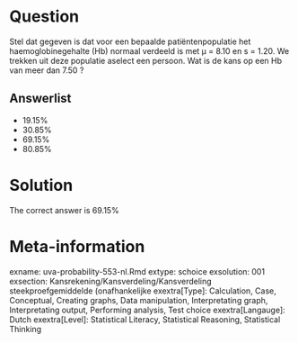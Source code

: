 Question
========

Stel dat gegeven is dat voor een bepaalde patiëntenpopulatie het haemoglobinegehalte (Hb) normaal verdeeld is met µ = 8.10 en s = 1.20. We trekken uit deze populatie aselect een persoon. Wat is de kans op een Hb van meer dan 7.50 ? 

Answerlist
----------
* 19.15%
* 30.85%
* 69.15%
* 80.85%

Solution
========

The correct answer is  69.15% 

Meta-information
================
exname: uva-probability-553-nl.Rmd 
extype: schoice 
exsolution: 001 
exsection: Kansrekening/Kansverdeling/Kansverdeling steekproefgemiddelde (onafhankelijke
exextra[Type]: Calculation, Case, Conceptual, Creating graphs, Data manipulation, Interpretating graph, Interpretating output, Performing analysis, Test choice 
exextra[Langauge]: Dutch 
exextra[Level]: Statistical Literacy, Statistical Reasoning, Statistical Thinking 
